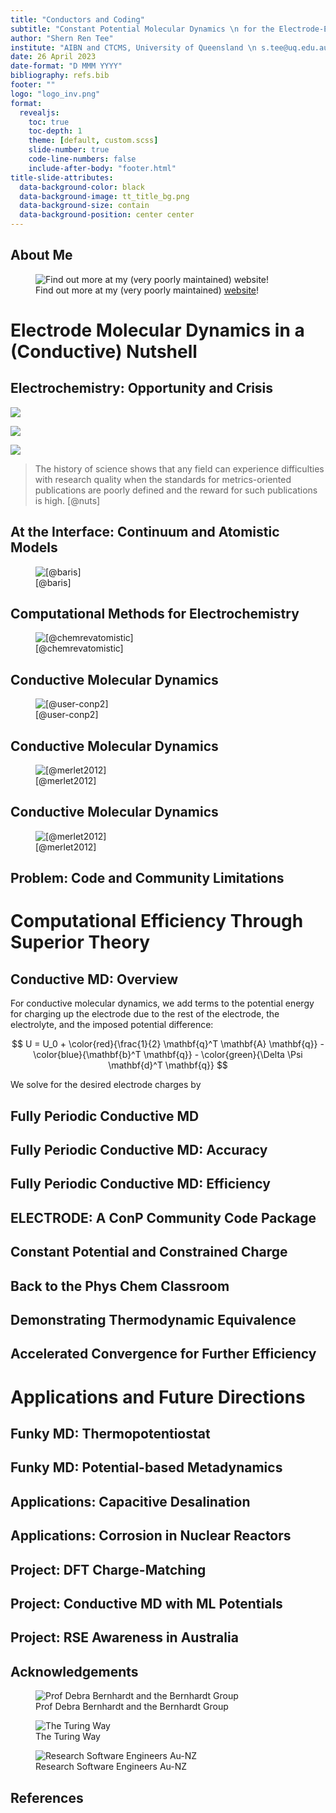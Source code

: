 ```yaml
---
title: "Conductors and Coding"
subtitle: "Constant Potential Molecular Dynamics \n for the Electrode-Electrolyte Interface"
author: "Shern Ren Tee"
institute: "AIBN and CTCMS, University of Queensland \n s.tee@uq.edu.au"
date: 26 April 2023
date-format: "D MMM YYYY"
bibliography: refs.bib
footer: ""
logo: "logo_inv.png"
format:
  revealjs:
    toc: true
    toc-depth: 1
    theme: [default, custom.scss]
    slide-number: true
    code-line-numbers: false
    include-after-body: "footer.html"
title-slide-attributes:
  data-background-color: black
  data-background-image: tt_title_bg.png
  data-background-size: contain
  data-background-position: center center
---
```


## About Me

![Find out more at my (very poorly maintained) [website](https://srtee.github.io)!](my_work.png)

# Electrode Molecular Dynamics in a (Conductive) Nutshell

## Electrochemistry: Opportunity and Crisis

::: {layout-ncol=3}

![](img/im-719252.jpg)

![](img/any_crap.png)

![](img/nuts.png)

:::

> The history of science shows that any field can experience difficulties with research quality when the standards for metrics-oriented publications are poorly defined and the reward for such publications is high. [@nuts]

## At the Interface: Continuum and Atomistic Models

![[@baris]](img/nanolayer.png)

## Computational Methods for Electrochemistry

![[@chemrevatomistic]](img/chemrevatomistic.jpg)

## Conductive Molecular Dynamics

![[@user-conp2]](img/electrode.jpg)

## Conductive Molecular Dynamics

![[@merlet2012]](img/canwemodel1.jpg)

## Conductive Molecular Dynamics

![[@merlet2012]](img/canwemodel2.jpg)


## Problem: Code and Community Limitations

# Computational Efficiency Through Superior Theory

## Conductive MD: Overview

For conductive molecular dynamics, we add terms to the potential energy for charging up the electrode due to [the rest of the electrode]{.red}, [the electrolyte]{.blue}, and [the imposed potential difference]{.green}:

$$ U = U_0 + \color{red}{\frac{1}{2} \mathbf{q}^T \mathbf{A} \mathbf{q}} - \color{blue}{\mathbf{b}^T \mathbf{q}} - \color{green}{\Delta \Psi \mathbf{d}^T \mathbf{q}} $$

We solve for the desired electrode charges by 

## Fully Periodic Conductive MD

## Fully Periodic Conductive MD: Accuracy

## Fully Periodic Conductive MD: Efficiency

## ELECTRODE: A ConP Community Code Package

## Constant Potential and Constrained Charge

## Back to the Phys Chem Classroom

## Demonstrating Thermodynamic Equivalence

## Accelerated Convergence for Further Efficiency

# Applications and Future Directions

## Funky MD: Thermopotentiostat

## Funky MD: Potential-based Metadynamics

## Applications: Capacitive Desalination

## Applications: Corrosion in Nuclear Reactors

## Project: DFT Charge-Matching

## Project: Conductive MD with ML Potentials

## Project: RSE Awareness in Australia

## Acknowledgements

::: {layout="[24,12,10]"}

![Prof Debra Bernhardt and the Bernhardt Group](Bernhardt_Group.jpeg)

![The Turing Way](LogoDetailWithText.jpg)

![Research Software Engineers Au-NZ](RSE_AUNZ_logo.png)

:::

## References

::: {#refs}
:::
